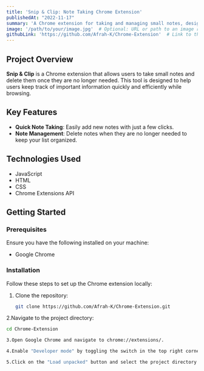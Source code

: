 ```yaml
---
title: 'Snip & Clip: Note Taking Chrome Extension'
publishedAt: "2022-11-17"
summary: 'A Chrome extension for taking and managing small notes, designed to help users keep track of important information quickly and efficiently.'
image: '/path/to/your/image.jpg'  # Optional: URL or path to an image representing the project
githubLink: 'https://github.com/Afrah-K/Chrome-Extension'  # Link to the project's GitHub repository
---
```


## Project Overview

**Snip & Clip** is a Chrome extension that allows users to take small notes and delete them once they are no longer needed. This tool is designed to help users keep track of important information quickly and efficiently while browsing.

## Key Features

- **Quick Note Taking**: Easily add new notes with just a few clicks.
- **Note Management**: Delete notes when they are no longer needed to keep your list organized.

## Technologies Used

- JavaScript
- HTML
- CSS
- Chrome Extensions API

## Getting Started

### Prerequisites

Ensure you have the following installed on your machine:
- Google Chrome

### Installation

Follow these steps to set up the Chrome extension locally:

1. Clone the repository:
   ```bash
   git clone https://github.com/Afrah-K/Chrome-Extension.git

2.Navigate to the project directory:
   ```bash
   cd Chrome-Extension

3.Open Google Chrome and navigate to chrome://extensions/.

4.Enable "Developer mode" by toggling the switch in the top right corner.

5.Click on the "Load unpacked" button and select the project directory.